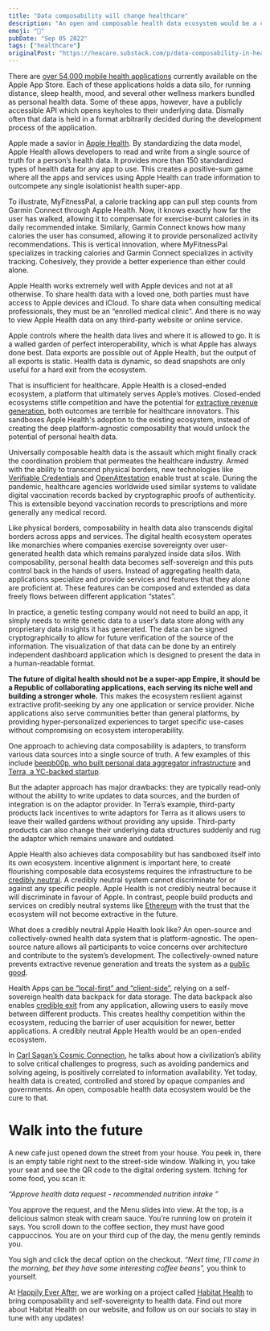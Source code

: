 ```yaml
---
title: "Data composability will change healthcare"
description: "An open and composable health data ecosystem would be a cure to the myriad of emerging population health crises: unlocking access to preventive healthcare."
emoji: "🧩"
pubDate: "Sep 05 2022"
tags: ["healthcare"]
originalPost: "https://heacare.substack.com/p/data-composability-in-healthcare"
---
```


There are [over 54,000 mobile health applications](https://www.statista.com/statistics/779910/health-apps-available-ios-worldwide/) currently available on the Apple App Store. Each of these applications holds a data silo, for running distance, sleep health, mood, and several other wellness markers bundled as personal health data. Some of these apps, however, have a publicly accessible API which opens keyholes to their underlying data. Dismally often that data is held in a format arbitrarily decided during the development process of the application.

Apple made a savior in [Apple Health](https://www.apple.com/newsroom/2022/07/how-apple-is-empowering-people-with-their-health-information/). By standardizing the data model, Apple Health allows developers to read and write from a single source of truth for a person’s health data. It provides more than 150 standardized types of health data for any app to use. This creates a positive-sum game where all the apps and services using Apple Health can trade information to outcompete any single isolationist health super-app.

To illustrate, MyFitnessPal, a calorie tracking app can pull step counts from Garmin Connect through Apple Health. Now, it knows exactly how far the user has walked, allowing it to compensate for exercise-burnt calories in its daily recommended intake. Similarly, Garmin Connect knows how many calories the user has consumed, allowing it to provide personalized activity recommendations. This is vertical innovation, where MyFitnessPal specializes in tracking calories and Garmin Connect specializes in activity tracking. Cohesively, they provide a better experience than either could alone.

Apple Health works extremely well with Apple devices and not at all otherwise. To share health data with a loved one, both parties must have access to Apple devices and iCloud. To share data when consulting medical professionals, they must be an “enrolled medical clinic”. And there is no way to view Apple Health data on any third-party website or online service.

Apple controls where the health data lives and where it is allowed to go. It is a walled garden of perfect interoperability, which is what Apple has always done best. Data exports are possible out of Apple Health, but the output of all exports is static. Health data is dynamic, so dead snapshots are only useful for a hard exit from the ecosystem.

That is insufficient for healthcare. Apple Health is a closed-ended ecosystem, a platform that ultimately serves Apple’s motives. Closed-ended ecosystems stifle competition and have the potential for [extractive revenue generation](https://www.wsj.com/articles/google-apple-hit-in-south-korea-by-worlds-first-law-ending-their-dominance-over-app-store-payments-11630403335), both outcomes are terrible for healthcare innovators. This sandboxes Apple Health's adoption to the existing ecosystem, instead of creating the deep platform-agnostic composability that would unlock the potential of personal health data.

Universally composable health data is the assault which might finally crack the coordination problem that permeates the healthcare industry. Armed with the ability to transcend physical borders, new technologies like [Verifiable Credentials](https://www.w3.org/TR/vc-data-model/) and [OpenAttestation](https://www.openattestation.com/) enable trust at scale. During the pandemic, healthcare agencies worldwide used similar systems to validate digital vaccination records backed by cryptographic proofs of authenticity. This is extensible beyond vaccination records to prescriptions and more generally any medical record.

Like physical borders, composability in health data also transcends digital borders across apps and services. The digital health ecosystem operates like monarchies where companies exercise sovereignty over user-generated health data which remains paralyzed inside data silos. With composability, personal health data becomes self-sovereign and this puts control back in the hands of users. Instead of aggregating health data, applications specialize and provide services and features that they alone are proficient at. These features can be composed and extended as data freely flows between different application “states”.

In practice, a genetic testing company would not need to build an app, it simply needs to write genetic data to a user’s data store along with any proprietary data insights it has generated. The data can be signed cryptographically to allow for future verification of the source of the information. The visualization of that data can be done by an entirely independent dashboard application which is designed to present the data in a human-readable format.

**The future of digital health should not be a super-app Empire, it should be a Republic of collaborating applications, each serving its niche well and building a stronger whole.** This makes the ecosystem resilient against extractive profit-seeking by any one application or service provider. Niche applications also serve communities better than general platforms, by providing hyper-personalized experiences to target specific use-cases without compromising on ecosystem interoperability.

One approach to achieving data composability is adapters, to transform various data sources into a single source of truth. A few examples of this include [beepb00p, who built personal data aggregator infrastructure](https://beepb00p.xyz/myinfra.html) and [Terra, a YC-backed startup](https://tryterra.co/).

But the adapter approach has major drawbacks: they are typically read-only without the ability to write updates to data sources, and the burden of integration is on the adaptor provider. In Terra’s example, third-party products lack incentives to write adaptors for Terra as it allows users to leave their walled gardens without providing any upside. Third-party products can also change their underlying data structures suddenly and rug the adaptor which remains unaware and outdated.

Apple Health also achieves data composability but has sandboxed itself into its own ecosystem. Incentive alignment is important here, to create flourishing composable data ecosystems requires the infrastructure to be [credibly neutral](https://nakamoto.com/credible-neutrality/). A credibly neutral system cannot discriminate for or against any specific people. Apple Health is not credibly neutral because it will discriminate in favour of Apple. In contrast, people build products and services on credibly neutral systems like [Ethereum](https://ethereum.foundation/) with the trust that the ecosystem will not become extractive in the future.

What does a credibly neutral Apple Health look like? An open-source and collectively-owned health data system that is platform-agnostic. The open-source nature allows all participants to voice concerns over architecture and contribute to the system’s development. The collectively-owned nature prevents extractive revenue generation and treats the system as a [public good](https://otherinter.net/research/positive-sum-worlds/).

Health Apps [can be “local-first” and “client-side”](https://ceramic.network/), relying on a self-sovereign health data backpack for data storage. The data backpack also enables [credible exit](https://subconscious.substack.com/p/credible-exit) from any application, allowing users to easily move between different products. This creates healthy competition within the ecosystem, reducing the barrier of user acquisition for newer, better applications. A credibly neutral Apple Health would be an open-ended ecosystem.

In [Carl Sagan’s Cosmic Connection](https://books.google.com.sg/books?id=lL57o9YB0mAC&lpg=PA156&pg=PA237&redir_esc=y#v=onepage&q&f=false), he talks about how a civilization’s ability to solve critical challenges to progress, such as avoiding pandemics and solving ageing, is positively correlated to information availability. Yet today, health data is created, controlled and stored by opaque companies and governments. An open, composable health data ecosystem would be the cure to that.

# Walk into the future

A new cafe just opened down the street from your house. You peek in, there is an empty table right next to the street-side window. Walking in, you take your seat and see the QR code to the digital ordering system. Itching for some food, you scan it:

_“Approve health data request - recommended nutrition intake ”_

You approve the request, and the Menu slides into view. At the top, is a delicious salmon steak with cream sauce. You’re running low on protein it says. You scroll down to the coffee section, they must have good cappuccinos. You are on your third cup of the day, the menu gently reminds you.

You sigh and click the decaf option on the checkout. _“Next time, I’ll come in the morning, bet they have some interesting coffee beans”,_ you think to yourself.

At [Happily Ever After](https://hea.care/), we are working on a project called [Habitat Health](https://heacare.notion.site/Habitat-Health-3a3c6b473f0e468b8bb385290cf4e991) to bring composability and self-sovereignty to health data. Find out more about Habitat Health on our website, and follow us on our socials to stay in tune with any updates!


